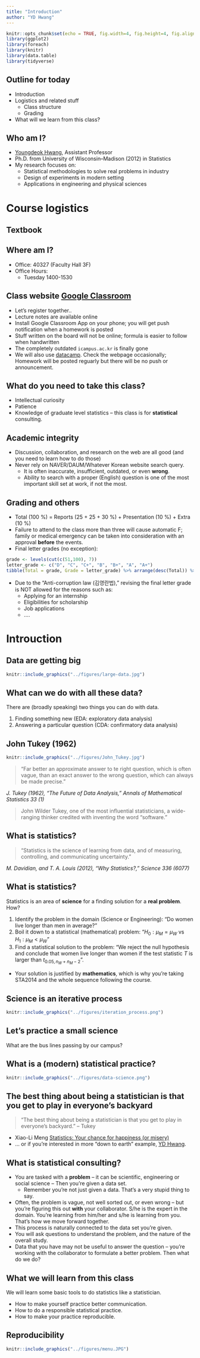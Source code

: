 ```yaml
---
title: "Introduction"
author: "YD Hwang"
---
```


```r
knitr::opts_chunk$set(echo = TRUE, fig.width=4, fig.height=4, fig.align ="center", out.width = "50%") # global options
library(ggplot2)
library(foreach)
library(knitr)
library(data.table)
library(tidyverse)
```


## Outline for today

- Introduction
- Logistics and related stuff
    - Class structure
    - Grading
- What will we learn from this class?

## Who am I?

- [Youngdeok Hwang](https://ydhwang.github.io), Assistant Professor 
- Ph.D. from University of Wisconsin--Madison (2012) in Statistics
- My research focuses on:
    * Statistical methodologies to solve real problems in industry
    * Design of experiments in modern setting
    * Applications in engineering and physical sciences

# Course logistics

## Textbook

## Where am I?

- Office: 40327 (Faculty Hall 3F)
- Office Hours:
    * Tuesday 1400-1530

## Class website [Google Classroom](https://classroom.google.com)

- Let's register together..
- Lecture notes are available online
- Install Google Classroom App on your phone; you will get push notification when a homework is posted
- Stuff written on the board will not be online; formula is easier to follow when handwritten
- The completely outdated  `icampus.ac.kr` is finally gone
- We will also use [datacamp](https://datacamp.com). Check the webpage occasionally; Homework will be posted reguarly but there will be no push or announcement.

## What do you need to take this class?

- Intellectual curiosity 
- Patience
- Knowledge of graduate level statistics -- this class is for **statistical** consulting.


## Academic integrity
- Discussion, collaboration, and research on the web are all good (and you need to learn how to do those)
- Never rely on NAVER/DAUM/Whatever Korean website search query. 
    * It is often inaccurate, insufficient, outdated, or even __wrong__.
    * Ability to search with a proper (English) question is one of the most important skill set at
    work, if not the most.

## Grading and others

- Total (100 %) = Reports (25 + 25 + 30 %) + Presentation (10 %) + Extra (10 %)
- Failure to attend to the class more than three will cause automatic F; family or medical emergency can be taken into consideration with an approval **before** the events.
- Final letter grades (no exception):
```r
grade <- levels(cut(c(51,100), 7))
letter_grade <- c("D", "C", "C+", "B", "B+", "A", "A+")
tibble(Total = grade, Grade = letter_grade) %>% arrange(desc(Total)) %>% kable()
```


- Due to the "Anti-corruption law (김영란법)," revising the final letter grade is NOT allowed for the reasons such as: 
    - Applying for an internship
    - Eligibilities for scholarship
    - Job applications
    - ....

# Introuction

## Data are getting big

```r
knitr::include_graphics("../figures/large-data.jpg")
```


## What can we do with all these data?


There are (broadly speaking) two things you can do with data.

  1. Finding something new (EDA: exploratory data analysis)
  1. Answering a particular question (CDA: confirmatory data analysis)

## John Tukey (1962)

```r
knitr::include_graphics("../figures/John_Tukey.jpg")
```


> "Far better an approximate answer to te right question, which is often vague, than an exact answer to the wrong question, which can always be made precise."

_J. Tukey (1962), "The Future of Data Analysis," Annals of Mathematical Statistics 33 (1)_

> John Wilder Tukey, one of the most influential statisticians, a wide-ranging thinker credited with inventing the word "software."

## What is statistics?

> "Statistics is the science of learning from data, and of measuring, controlling, and communicating uncertainty."

_M. Davidian, and T. A. Louis (2012), "Why Statistics?," Science 336 (6077)_

## What is statistics?

Statistics is an area of **science** for a finding solution for a **real problem**. How?

1. Identify the problem in the domain (Science or Engineering): "Do women live longer than men in average?"
2. Boil it down to a statistical (mathematical) problem: "$H_0: \mu_M = \mu_W$ vs $H_1: \mu_M < \mu_W$"
3. Find a statistical solution to the problem: "We reject the null hypothesis and conclude that women live longer than women if the test statistic $T$ is larger than $t_{0.05, n_W+n_M-2}$".

- Your solution is justified by **mathematics**, which is why you're taking STA2014 and the whole sequence following the course. 

<!-- ```{r, echo=FALSE,  fig.align = "center", out.width = "30%"} -->
<!-- knitr::include_graphics("../figures/men_short.jpg") -->
<!-- ``` -->


## Science is an iterative process

```r
knitr::include_graphics("../figures/iteration_process.png")
```

## Let's practice a small science

What are the bus lines passing by our campus? 

## What is a (modern) statistical practice?
```r
knitr::include_graphics("../figures/data-science.png")
```

## The best thing about being a statistician is that you get to play in everyone's backyard

> "The best thing about being a statistician is that you get to play in everyone's backyard." -- Tukey

- Xiao-Li Meng [Statistics: Your chance for happiness (or misery)](http://www.stat.harvard.edu/Academics/invitation_chair_txt.html)
- ... or if you're interested in more "down to earth" example, [YD Hwang](https://ydhwang.github.io).

## What is statistical consulting? 

- You are tasked with a **problem** -- it can be scientific, engineering or social science -- Then you're given a data set.  
    - Remember you're not just given a data. That's a very stupid thing to say. 
- Often, the problem is vague, not well sorted out, or even wrong -- but you're figuring this out **with** your collaborator. S/he is the expert in the domain. You're learning from him/her and s/he is learning from you. That's how we move forward together.
- This process is naturally connected to the data set you're given. 
- You will ask questions to understand the problem, and the nature of the overall study. 
- Data that you have may not be useful to answer the question -- you're working with the collaborator to formulate a better problem. Then what do we do?

## What we will learn from this class

We will learn some basic tools to do statistics like a statistician. 

- How to make yourself practice better communication.
- How to do a responsible statistical practice. 
- How to make your practice reproducible. 

## Reproducibility

```r
knitr::include_graphics("../figures/menu.JPG")
```

    

